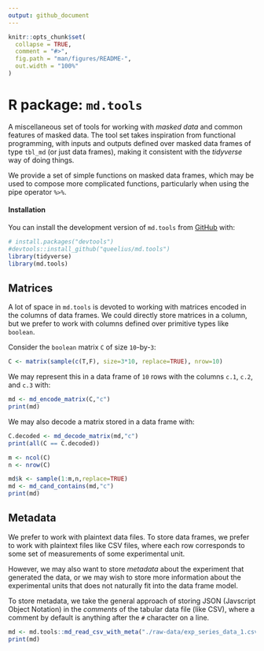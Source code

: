 ```yaml
---
output: github_document
---
```


<!-- README.md is generated from README.Rmd. Please edit that file -->

```r
knitr::opts_chunk$set(
  collapse = TRUE,
  comment = "#>",
  fig.path = "man/figures/README-",
  out.width = "100%"
)
```

R package: `md.tools`
=====================

<!-- badges: start -->
<!-- badges: end -->

A miscellaneous set of tools for working with *masked data* and common
features of masked data.
The tool set takes inspiration from functional programming, with inputs and
outputs defined over masked data frames of type `tbl_md` (or just data frames),
making it consistent with the *tidyverse* way of doing things.

We provide a set of simple functions on masked data frames, which
may be used to compose more complicated functions, particularly when using
the pipe operator `%>%`.

#### Installation

You can install the development version of `md.tools` from
[GitHub](https://github.com/queelius/md.tools) with:

```r
# install.packages("devtools")
#devtools::install_github("queelius/md.tools")
library(tidyverse)
library(md.tools)
```

## Matrices

A lot of space in `md.tools` is devoted to working with matrices encoded in
the columns of data frames.
We could directly store matrices in a column, but we prefer to work with columns
defined over primitive types like `boolean`.

Consider the `boolean` matrix `C` of size `10`-by-`3`:
```r
C <- matrix(sample(c(T,F), size=3*10, replace=TRUE), nrow=10)
```

We may represent this in a data frame of `10` rows with the columns `c.1`,
`c.2`, and `c.3` with:
```r
md <- md_encode_matrix(C,"c")
print(md)
```

We may also decode a matrix stored in a data frame with:
```r
C.decoded <- md_decode_matrix(md,"c")
print(all(C == C.decoded))
```

```r
m <- ncol(C)
n <- nrow(C)

md$k <- sample(1:m,n,replace=TRUE)
md <- md_cand_contains(md,"c")
print(md)
```

## Metadata
We prefer to work with plaintext data files.
To store data frames, we prefer to work with plaintext files like CSV files,
where each row corresponds to some set of measurements of some experimental
unit.

However, we may also want to store *metadata* about the experiment that
generated the data, or we may wish to store more information about the
experimental units that does not naturally fit into the data frame model.

To store metadata, we take the general approach of storing JSON (Javscript
Object Notation) in the *comments* of the tabular data file (like CSV), where
a comment by default is anything after the `#` character on a line.

```r
md <- md.tools::md_read_csv_with_meta("./raw-data/exp_series_data_1.csv")
print(md)
```
